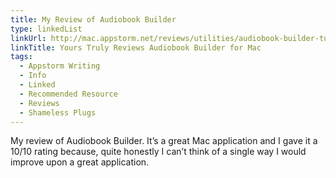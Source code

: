 ```yaml
---
title: My Review of Audiobook Builder
type: linkedList
linkUrl: http://mac.appstorm.net/reviews/utilities/audiobook-builder-turn-cds-into-itunes-friendly-audiobooks/
linkTitle: Yours Truly Reviews Audiobook Builder for Mac
tags:
  - Appstorm Writing
  - Info
  - Linked
  - Recommended Resource
  - Reviews
  - Shameless Plugs
---
```


My review of Audiobook Builder. It’s a great Mac application and I gave it a 10/10 rating because, quite honestly I can’t think of a single way I would improve upon a great application.
